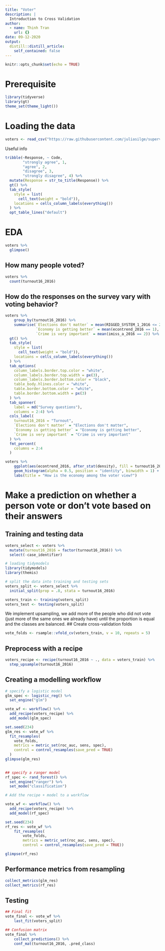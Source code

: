 ```yaml
---
title: "Voter"
description: |
  Introduction to Cross Validation
author:
  - name: Thinh Tran
    url: {}
date: 09-12-2020
output:
  distill::distill_article:
    self_contained: false
---
```


```r
knitr::opts_chunk$set(echo = TRUE)
```

# Prerequisite
```r
library(tidyverse)
library(gt)
theme_set(theme_light())
```


# Loading the data
```r
voters <- read_csv("https://raw.githubusercontent.com/juliasilge/supervised-ML-case-studies-course/master/data/voters.csv")
```

Useful info

```r
tribble(~Response, ~ Code,
        "strongly agree", 1,
        "agree", 2,
        "disagree", 3,
        "strongly disagree", 4) %>% 
  mutate(Response = str_to_title(Response)) %>% 
  gt() %>% 
  tab_style(
    style = list(
      cell_text(weight = "bold")),
    locations = cells_column_labels(everything())
  ) %>% 
  opt_table_lines("default")
```

# EDA 

```r
voters %>% 
  glimpse()
```

## How many people voted? 
```r
voters %>% 
  count(turnout16_2016)
```

## How do the responses on the survey vary with voting behavior?

```r
voters %>%
    group_by(turnout16_2016) %>%
    summarise(`Elections don't matter` = mean(RIGGED_SYSTEM_1_2016 <= 2),
              `Economy is getting better` = mean(econtrend_2016 == 1),
              `Crime is very important` = mean(imiss_a_2016 == 2)) %>% 
  gt() %>% 
  tab_style(
    style = list(
      cell_text(weight = "bold")),
    locations = cells_column_labels(everything())
  ) %>% 
  tab_options(
    column_labels.border.top.color = "white",
    column_labels.border.top.width = px(3),
    column_labels.border.bottom.color = "black",
    table_body.hlines.color = "white",
    table.border.bottom.color = "white",
    table.border.bottom.width = px(3)
  ) %>% 
  tab_spanner(
    label = md("Survey questions"),
    columns = 2:4) %>% 
  cols_label(
    turnout16_2016 = "Turnout",
    `Elections don't matter` = "Elections don't matter",
    `Economy is getting better` = "Economy is getting better",
    `Crime is very important` = "Crime is very important"
  ) %>% 
  fmt_percent(
    columns = 2:4
  )
```


```r
voters %>%
    ggplot(aes(econtrend_2016, after_stat(density), fill = turnout16_2016)) +
    geom_histogram(alpha = 0.5, position = "identity", binwidth = 1) +
    labs(title = "How is the economy among the voter view?")
```

# Make a prediction on whether a person vote or don't vote based on their answers

## Training and testing data
```r
voters_select <- voters %>% 
  mutate(turnout16_2016 = factor(turnout16_2016)) %>% 
  select(-case_identifier)

# loading tidymodels 
library(tidymodels)
library(themis)

# split the data into training and testing sets
voters_split <- voters_select %>% 
  initial_split(prop = .8, stata = turnout16_2016)

voters_train <- training(voters_split)
voters_test <- testing(voters_split)

```

We implement upsampling, we add more of the people who did not vote (just more of the same ones we already have) until the proportion is equal and the classes are balanced.
## Create cross-validation folds

```r
vote_folds <- rsample::vfold_cv(voters_train, v = 10, repeats = 5)

```

## Preprocess with a recipe 
```r
voters_recipe <- recipe(turnout16_2016 ~ ., data = voters_train) %>%
  step_upsample(turnout16_2016)

```

## Creating a modelling workflow

```r
# specify a logistic model 
glm_spec <- logistic_reg() %>% 
  set_engine("glm")

vote_wf <- workflow() %>% 
  add_recipe(voters_recipe) %>% 
  add_model(glm_spec)

set.seed(234)
glm_res <- vote_wf %>%
  fit_resamples(
    vote_folds, 
    metrics = metric_set(roc_auc, sens, spec),
    control = control_resamples(save_pred = TRUE)
  )
glimpse(glm_res)
  
```

```r
## specify a ranger model 
rf_spec <- rand_forest() %>% 
  set_engine("ranger") %>% 
  set_mode("classification")

# Add the recipe + model to a workflow 

vote_wf <- workflow() %>% 
  add_recipe(voters_recipe) %>% 
  add_model(rf_spec)

set.seed(234)
rf_res <- vote_wf %>%
    fit_resamples(
        vote_folds,
        metrics = metric_set(roc_auc, sens, spec),
        control = control_resamples(save_pred = TRUE))

glimpse(rf_res)
```

## Performance metrics from resampling

```r
collect_metrics(glm_res)
collect_metrics(rf_res)
```


## Testing    

```r
## Final fit
vote_final <- vote_wf %>%
    last_fit(voters_split)

## Confusion matrix
vote_final %>% 
    collect_predictions() %>% 
    conf_mat(turnout16_2016, .pred_class)
```


